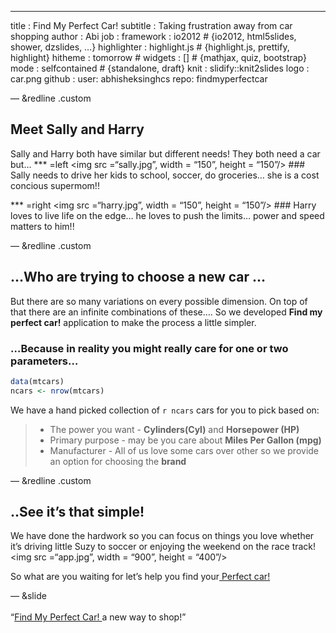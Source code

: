 ---
title       : Find My Perfect Car!
subtitle    : Taking frustration away from car shopping
author      : Abi
job         : 
framework   : io2012  # {io2012, html5slides, shower, dzslides, ...}
highlighter : highlight.js  # {highlight.js, prettify, highlight}
hitheme     : tomorrow      # 
widgets     : []            # {mathjax, quiz, bootstrap}
mode        : selfcontained # {standalone, draft}
knit        : slidify::knit2slides
logo        : car.png
github      :
        user: abhisheksinghcs
        repo: findmyperfectcar

--- &redline .custom

## Meet Sally and Harry

Sally and Harry both have similar but different needs! They both need a car but...
*** =left
<img src ="sally.jpg", width = "150", height = "150"/>
### Sally needs to drive her kids to school, soccer, do groceries... she is a cost concious supermom!!

*** =right
<img src ="harry.jpg", width = "150", height = "150"/>
### Harry loves to live life on the edge... he loves to push the limits... power and speed matters to him!!

--- &redline .custom

## ...Who are trying to choose a new car ...

But there are so many variations on every possible dimension. On top of that there are an infinite combinations of these.... So we developed <b>Find my perfect car!</b> application to make the process a little simpler.


### ...Because in reality you might really care for one or two parameters...
```r
data(mtcars)
ncars <- nrow(mtcars)

```

We have a hand picked collection of `r ncars` cars for you to pick based on:

> * The power you want - <b>Cylinders(Cyl)</b> and <b>Horsepower (HP)</b>
> * Primary purpose - may be you care about <b>Miles Per Gallon (mpg)</b>
> * Manufacturer - All of us love some cars over other so we provide an option for choosing the <b>brand</b> 

--- &redline .custom

## ..See it's that simple!

We have done the hardwork so you can focus on things you love whether it's driving little Suzy to soccer or enjoying the weekend on the race track!
<img src ="app.jpg", width = "900", height = "400"/>

So what are you waiting for let's help you find your<a href = "https://august.shinyapps.io/programmingAssignment"> Perfect car! </a>

--- &slide
<br>
<br>
<q><a href = "https://august.shinyapps.io/programmingAssignment">Find My Perfect Car! </a> a new way to shop!</q>
